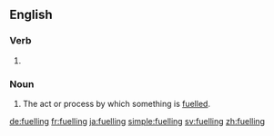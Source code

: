 ==English==

===Verb===
{{head|en|present participle}}

# {{present participle of|fuel|lang=en}}

===Noun===
{{en-noun}}

# The act or process by which something is [[fuel]]led.

[[de:fuelling]]
[[fr:fuelling]]
[[ja:fuelling]]
[[simple:fuelling]]
[[sv:fuelling]]
[[zh:fuelling]]